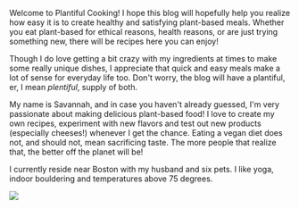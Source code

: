
Welcome to Plantiful Cooking! I hope this blog will hopefully help you realize how easy it is to create healthy and satisfying plant-based meals.
Whether you eat plant-based for ethical reasons, health reasons, or are just
trying something new, there will be recipes here you can enjoy!

Though I do love getting a bit crazy with my ingredients at times to
make some really unique dishes, I appreciate that quick and easy meals make a
lot of sense for everyday life too. Don't worry, the blog will have a plantiful,
er, I mean _plentiful_, supply of both.

My name is Savannah, and in case you haven't already guessed, I'm very passionate about making delicious plant-based food! I love to create my own recipes, experiment with new flavors and test out new products (especially cheeses!) whenever I get the chance. Eating a vegan diet does not, and should not, mean sacrificing taste. The more people that realize that, the better off the planet will be!

I currently reside near Boston with my husband and six pets. I like yoga, indoor bouldering and temperatures above 75 degrees.

<div style={{ display: "flex", justifyContent: "center" }}>
    <img src={mebennypic} style={{ height: 500 }} />
</div>
